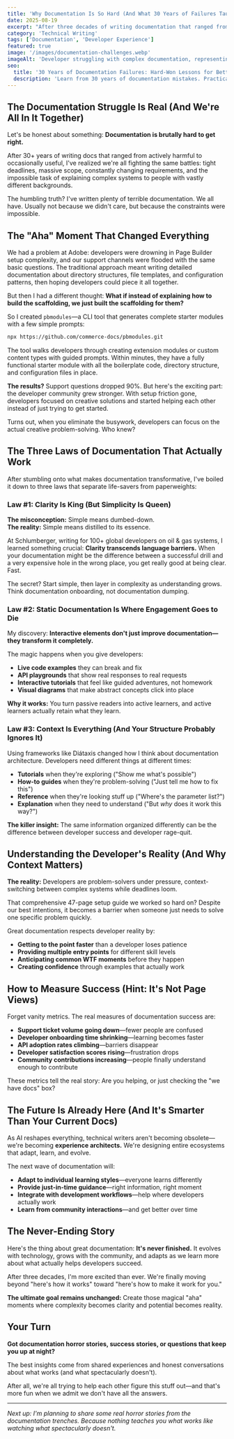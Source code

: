 ```yaml
---
title: 'Why Documentation Is So Hard (And What 30 Years of Failures Taught Me)'
date: 2025-08-19
excerpt: "After three decades of writing documentation that ranged from terrible to occasionally helpful, I've learned something: we're all fighting the same battles against time, scope, and complexity. Here's what those struggles taught me about making docs that actually work."
category: 'Technical Writing'
tags: ['Documentation', 'Developer Experience']
featured: true
image: '/images/documentation-challenges.webp'
imageAlt: 'Developer struggling with complex documentation, representing the challenges of technical writing'
seo:
  title: '30 Years of Documentation Failures: Hard-Won Lessons for Better Docs'
  description: 'Learn from 30 years of documentation mistakes. Practical insights on creating developer docs that actually help instead of frustrate.'
---
```


## The Documentation Struggle Is Real (And We're All In It Together)

Let's be honest about something: **Documentation is brutally hard to get right.**

After 30+ years of writing docs that ranged from actively harmful to occasionally useful, I've realized we're all fighting the same battles: tight deadlines, massive scope, constantly changing requirements, and the impossible task of explaining complex systems to people with vastly different backgrounds.

The humbling truth? I've written plenty of terrible documentation. We all have. Usually not because we didn't care, but because the constraints were impossible.

## The "Aha" Moment That Changed Everything

We had a problem at Adobe: developers were drowning in Page Builder setup complexity, and our support channels were flooded with the same basic questions. The traditional approach meant writing detailed documentation about directory structures, file templates, and configuration patterns, then hoping developers could piece it all together.

But then I had a different thought: **What if instead of explaining how to build the scaffolding, we just built the scaffolding for them?**

So I created `pbmodules`—a CLI tool that generates complete starter modules with a few simple prompts:

```bash
npx https://github.com/commerce-docs/pbmodules.git
```

The tool walks developers through creating extension modules or custom content types with guided prompts. Within minutes, they have a fully functional starter module with all the boilerplate code, directory structure, and configuration files in place.

**The results?** Support questions dropped 90%. But here's the exciting part: the developer community grew stronger. With setup friction gone, developers focused on creative solutions and started helping each other instead of just trying to get started.

Turns out, when you eliminate the busywork, developers can focus on the actual creative problem-solving. Who knew?

## The Three Laws of Documentation That Actually Work

After stumbling onto what makes documentation transformative, I've boiled it down to three laws that separate life-savers from paperweights:

### Law #1: Clarity Is King (But Simplicity Is Queen)

**The misconception:** Simple means dumbed-down.  
**The reality:** Simple means distilled to its essence.

At Schlumberger, writing for 100+ global developers on oil & gas systems, I learned something crucial: **Clarity transcends language barriers.** When your documentation might be the difference between a successful drill and a very expensive hole in the wrong place, you get really good at being clear. Fast.

The secret? Start simple, then layer in complexity as understanding grows. Think documentation onboarding, not documentation dumping.

### Law #2: Static Documentation Is Where Engagement Goes to Die

My discovery: **Interactive elements don't just improve documentation—they transform it completely.**

The magic happens when you give developers:
- **Live code examples** they can break and fix
- **API playgrounds** that show real responses to real requests
- **Interactive tutorials** that feel like guided adventures, not homework
- **Visual diagrams** that make abstract concepts click into place

**Why it works:** You turn passive readers into active learners, and active learners actually retain what they learn.

### Law #3: Context Is Everything (And Your Structure Probably Ignores It)

Using frameworks like Diátaxis changed how I think about documentation architecture. Developers need different things at different times:

- **Tutorials** when they're exploring ("Show me what's possible")
- **How-to guides** when they're problem-solving ("Just tell me how to fix this")
- **Reference** when they're looking stuff up ("Where's the parameter list?")
- **Explanation** when they need to understand ("But *why* does it work this way?")

**The killer insight:** The same information organized differently can be the difference between developer success and developer rage-quit.

## Understanding the Developer's Reality (And Why Context Matters)

**The reality:** Developers are problem-solvers under pressure, context-switching between complex systems while deadlines loom.

That comprehensive 47-page setup guide we worked so hard on? Despite our best intentions, it becomes a barrier when someone just needs to solve one specific problem quickly.

Great documentation respects developer reality by:
- **Getting to the point faster** than a developer loses patience
- **Providing multiple entry points** for different skill levels
- **Anticipating common WTF moments** before they happen
- **Creating confidence** through examples that actually work

## How to Measure Success (Hint: It's Not Page Views)

Forget vanity metrics. The real measures of documentation success are:

- **Support ticket volume going down**—fewer people are confused
- **Developer onboarding time shrinking**—learning becomes faster
- **API adoption rates climbing**—barriers disappear
- **Developer satisfaction scores rising**—frustration drops
- **Community contributions increasing**—people finally understand enough to contribute

These metrics tell the real story: Are you helping, or just checking the "we have docs" box?

## The Future Is Already Here (And It's Smarter Than Your Current Docs)

As AI reshapes everything, technical writers aren't becoming obsolete—we're becoming **experience architects.** We're designing entire ecosystems that adapt, learn, and evolve.

The next wave of documentation will:
- **Adapt to individual learning styles**—everyone learns differently
- **Provide just-in-time guidance**—right information, right moment  
- **Integrate with development workflows**—help where developers actually work
- **Learn from community interactions**—and get better over time

## The Never-Ending Story

Here's the thing about great documentation: **It's never finished.** It evolves with technology, grows with the community, and adapts as we learn more about what actually helps developers succeed.

After three decades, I'm more excited than ever. We're finally moving beyond "here's how it works" toward "here's how to make it work for you."

**The ultimate goal remains unchanged:** Create those magical "aha" moments where complexity becomes clarity and potential becomes reality.

## Your Turn

**Got documentation horror stories, success stories, or questions that keep you up at night?** 

The best insights come from shared experiences and honest conversations about what works (and what spectacularly doesn't).

After all, we're all trying to help each other figure this stuff out—and that's more fun when we admit we don't have all the answers.

---

*Next up: I'm planning to share some real horror stories from the documentation trenches. Because nothing teaches you what works like watching what spectacularly doesn't.*
